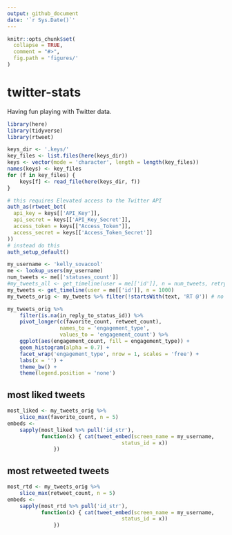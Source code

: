 ```yaml
---
output: github_document
date: '`r Sys.Date()`'
---
```


<!-- README.md is generated from README.Rmd. Please edit that file -->

```r
knitr::opts_chunk$set(
  collapse = TRUE,
  comment = "#>",
  fig.path = 'figures/'
)
```

# twitter-stats

<!-- badges: start -->
<!-- badges: end -->

Having fun playing with Twitter data.

```r
library(here)
library(tidyverse)
library(rtweet)
```

```r
keys_dir <- '.keys/'
key_files <- list.files(here(keys_dir))
keys <- vector(mode = 'character', length = length(key_files))
names(keys) <- key_files
for (f in key_files) {
    keys[f] <- read_file(here(keys_dir, f)) 
}
```

```r
# this requires Elevated access to the Twitter API
auth_as(rtweet_bot(
  api_key = keys[['API_Key']],
  api_secret = keys[['API_Key_Secret']],
  access_token = keys[["Access_Token"]],
  access_secret = keys[['Access_Token_Secret']]
))
# instead do this
auth_setup_default()
```

```r
my_username <- 'kelly_sovacool'
me <- lookup_users(my_username)
num_tweets <- me[['statuses_count']]
#my_tweets_all <- get_timeline(user = me[['id']], n = num_tweets, retryonratelimit = TRUE) # Error: $ operator is invalid for atomic vectors 
my_tweets <- get_timeline(user = me[['id']], n = 1000)
my_tweets_orig <- my_tweets %>% filter(!startsWith(text, 'RT @')) # no retweets
```

```r
my_tweets_orig %>% 
    filter(is.na(in_reply_to_status_id)) %>% 
    pivot_longer(c(favorite_count, retweet_count),
                 names_to = 'engagement_type',
                 values_to = 'engagement_count') %>% 
    ggplot(aes(engagement_count, fill = engagement_type)) +
    geom_histogram(alpha = 0.7) +
    facet_wrap('engagement_type', nrow = 1, scales = 'free') +
    labs(x = '') +
    theme_bw() +
    theme(legend.position = 'none')
```

## most liked tweets

```r
most_liked <- my_tweets_orig %>% 
    slice_max(favorite_count, n = 5)
embeds <- 
    sapply(most_liked %>% pull('id_str'), 
           function(x) { cat(tweet_embed(screen_name = my_username, 
                                     status_id = x))
               })
```


## most retweeted tweets

```r
most_rtd <- my_tweets_orig %>% 
    slice_max(retweet_count, n = 5)
embeds <- 
    sapply(most_rtd %>% pull('id_str'), 
           function(x) { cat(tweet_embed(screen_name = my_username, 
                                     status_id = x))
               })
```

